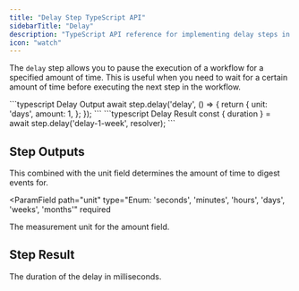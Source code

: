 ```yaml
---
title: "Delay Step TypeScript API"
sidebarTitle: "Delay"
description: "TypeScript API reference for implementing delay steps in Novu Framework workflows."
icon: "watch"
---
```


The `delay` step allows you to pause the execution of a workflow for a specified amount of time. This is useful when you need to wait for a certain amount of time before executing the next step in the workflow.

<RequestExample>
    ```typescript Delay Output
    await step.delay('delay', () => {
      return {
        unit: 'days',
        amount: 1,
      };
    });
    ```
</RequestExample>

<ResponseExample>
  ```typescript Delay Result 
  const { duration } = await step.delay('delay-1-week', resolver);
  ```
</ResponseExample>

## Step Outputs

<ParamField path="amount" type="number" required>
  This combined with the unit field determines the amount of time to digest
  events for.
</ParamField>

<ParamField
  path="unit"
  type="Enum: 'seconds', 'minutes', 'hours', 'days', 'weeks', 'months'"
  required
>
  The measurement unit for the amount field.
</ParamField>

## Step Result

<ParamField path="duration" type="number">
  The duration of the delay in milliseconds.
</ParamField>

